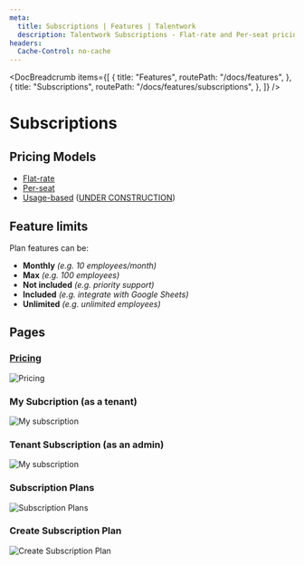 ```yaml
---
meta:
  title: Subscriptions | Features | Talentwork
  description: Talentwork Subscriptions - Flat-rate and Per-seat pricing models, Feature Limits, and Pricing, Subscription, and Plan Builder pages.
headers:
  Cache-Control: no-cache
---
```



<DocBreadcrumb
  items={[
    {
      title: "Features",
      routePath: "/docs/features",
    },
    {
      title: "Subscriptions",
      routePath: "/docs/features/subscriptions",
    },
  ]}
/>

# Subscriptions

## Pricing Models

- [Flat-rate](https://stripe.com/docs/products-prices/pricing-models#flat-rate)
- [Per-seat](https://stripe.com/docs/products-prices/pricing-models#per-seat)
- [Usage-based](https://stripe.com/docs/products-prices/pricing-models#usage-based-pricing) ([UNDER CONSTRUCTION](/docs/roadmap))

## Feature limits

Plan features can be:

- **Monthly** _(e.g. 10 employees/month)_
- **Max** _(e.g. 100 employees)_
- **Not included** _(e.g. priority support)_
- **Included** _(e.g. integrate with Google Sheets)_
- **Unlimited** _(e.g. unlimited employees)_

## Pages

### [Pricing](/pricing)

<img
  class="bg-gray-100 border-gray-500 border-2 border-dashed rounded-lg object-cover h-95"
  src="https://yahooder.sirv.com/saasrock/features/subscriptions/pricing.png"
  alt="Pricing"
/>

### My Subcription (as a tenant)

<img
  class="bg-gray-100 border-gray-500 border-2 border-dashed rounded-lg object-cover h-95"
  src="https://yahooder.sirv.com/saasrock/features/subscriptions/my-subscription.png"
  alt="My subscription"
/>

### Tenant Subscription (as an admin)

<img
  class="bg-gray-100 border-gray-500 border-2 border-dashed rounded-lg object-cover h-95"
  src="https://yahooder.sirv.com/saasrock/features/subscriptions/tenant-subscription.png"
  alt="My subscription"
/>

### Subscription Plans

<img
  class="bg-gray-100 border-gray-500 border-2 border-dashed rounded-lg object-cover h-95"
  src="https://yahooder.sirv.com/saasrock/features/subscriptions/subscription-plans.png"
  alt="Subscription Plans"
/>

### Create Subscription Plan

<img
  class="bg-gray-100 border-gray-500 border-2 border-dashed rounded-lg object-cover h-95"
  src="https://yahooder.sirv.com/saasrock/features/subscriptions/create-subscription-plan.png"
  alt="Create Subscription Plan"
/>
